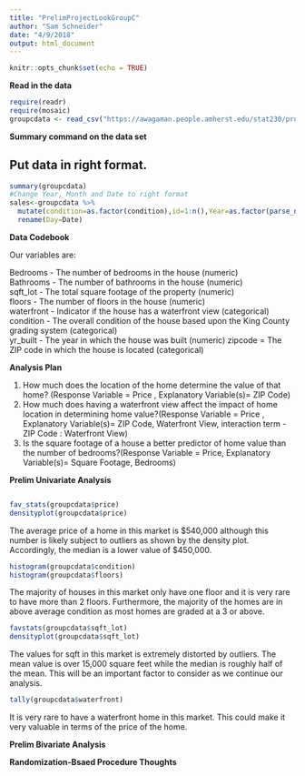 ```yaml
---
title: "PrelimProjectLookGroupC"
author: "Sam Schneider"
date: "4/9/2018"
output: html_document
---
```


```r
knitr::opts_chunk$set(echo = TRUE)
```

**Read in the data**

```r
require(readr)
require(mosaic)
groupcdata <- read_csv("https://awagaman.people.amherst.edu/stat230/projectsS18/groupCdataS18.csv")

```

**Summary command on the data set**

## Put data in right format.
```r
summary(groupcdata)
#Change Year, Month and Date to right format
sales<-groupcdata %>% 
  mutate(condition=as.factor(condition),id=1:n(),Year=as.factor(parse_number(Year)),Month=as.factor(parse_number(Month)),Date=as.factor(parse_number(Date)),waterfront=as.factor(waterfront),zipcode=as.factor(zipcode)) %>% 
  rename(Day=Date) 


```

**Data Codebook**


Our variables are: 

Bedrooms - The number of bedrooms in the house (numeric)   
Bathrooms - The number of bathrooms in the house (numeric)   
sqft_lot - The total square footage of the property (numeric)  
floors - The number of floors in the house (numeric)  
waterfront - Indicator if the house has a waterfront view (categorical)  
condition - The overall condition of the house based upon the King County grading system (categorical)  
yr_built - The year in which the house was built (numeric)
zipcode = The ZIP code in which the house is located (categorical)

**Analysis Plan**  

1.	How much does the location of the home determine the value of that home? (Response Variable = Price , Explanatory Variable(s)= ZIP Code)
2.	How much does having a waterfront view affect the impact of home location in determining home value?(Response Variable = Price , Explanatory Variable(s)= ZIP Code, Waterfront View, interaction term - ZIP Code : Waterfront View)
3.	Is the square footage of a house a better predictor of home value than the number of bedrooms?(Response Variable = Price, Explanatory Variable(s)= Square Footage, Bedrooms)

**Prelim Univariate Analysis**
```r

```
```r
fav_stats(groupcdata$price)
densityplot(groupcdata$price)
```

The average price of a home in this market is $540,000 although this number is likely subject to outliers as shown by the density plot. Accordingly, the median is a lower value of $450,000.

```r
histogram(groupcdata$condition)
histogram(groupcdata$floors)

```
The majority of houses in this market only have one floor and it is very rare to have more than 2 floors. Furthermore, the majority of the homes are in above average condition as most homes are graded at a 3 or above. 

```r
favstats(groupcdata$sqft_lot)
densityplot(groupcdata$sqft_lot)
```
The values for sqft in this market is extremely distorted by outliers. The mean value is over 15,000 square feet while the median is roughly half of the mean. This will be an important factor to consider as we continue our analysis.

```r
tally(groupcdata$waterfront)
```
It is very rare to have a waterfront home in this market. This could make it very valuable in terms of the price of the home.

**Prelim Bivariate Analysis**

**Randomization-Bsaed Procedure Thoughts**
